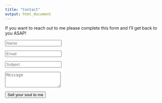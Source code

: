 ```yaml
---
title: "Contact"
output: html_document
---
```


If you want to reach out to me please complete this form and I'll get back to you ASAP!

<form action="mailto:gagarinzhao@protonmail.com" method="post">
<form role="form">
<div class="form-group">
<input name="name" id="name" placeholder="Name" class="form-control" type="text">
</div>
<div class="form-group">
<input name="email" id="email" placeholder="Email" class="form-control" type="email">
</div>
<div class="form-group">
<input name="subject" id="subject" placeholder="Subject" class="form-control" type="text">
</div>
<div class="form-group">
<textarea name="message" id="message" placeholder="Message" class="form-control" rows="3" cols="20"></textarea>
</div>
<div class="form-group">
<input value="Sell your soul to me" class="form-control" type="submit">
</div>
</form>